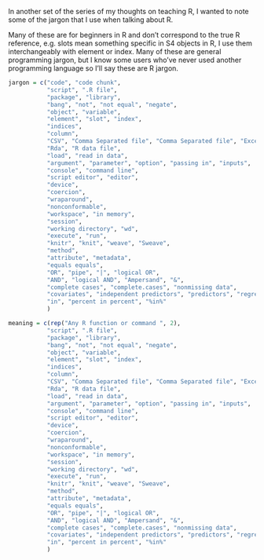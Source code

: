 
In another set of the series of my thoughts on teaching R, I wanted to note some of the jargon that I use when talking about R.

Many of these are for beginners in R and don't correspond to the true R reference, e.g. slots mean something specific in S4 objects in R, I use them interchangeably with element or index.  Many of these are general programming jargon, but I know some users who've never used another programming language so I'll say these are R jargon.

```r
jargon = c("code", "code chunk", 
           "script", ".R file", 
           "package", "library", 
           "bang", "not", "not equal", "negate",
           "object", "variable", 
           "element", "slot", "index",
           "indices",
           "column", 
           "CSV", "Comma Separated file", "Comma Separated file", "Excel file",
           "Rda", "R data file", 
           "load", "read in data",
           "argument", "parameter", "option", "passing in", "inputs",
           "console", "command line",
           "script editor", "editor",
           "device", 
           "coercion", 
           "wraparound",
           "nonconformable",
           "workspace", "in memory",
           "session",
           "working directory", "wd",
           "execute", "run",
           "knitr", "knit", "weave", "Sweave",
           "method",
           "attribute", "metadata",
           "equals equals",
           "OR", "pipe", "|", "logical OR",
           "AND", "logical AND", "Ampersand", "&",
           "complete cases", "complete.cases", "nonmissing data",
           "covariates", "independent predictors", "predictors", "regresssors",
           "in", "percent in percent", "%in%"
           )

meaning = c(rep("Any R function or command ", 2),
           "script", ".R file", 
           "package", "library", 
           "bang", "not", "not equal", "negate",
           "object", "variable", 
           "element", "slot", "index",
           "indices",
           "column", 
           "CSV", "Comma Separated file", "Comma Separated file", "Excel file",
           "Rda", "R data file", 
           "load", "read in data",
           "argument", "parameter", "option", "passing in", "inputs",
           "console", "command line",
           "script editor", "editor",
           "device", 
           "coercion", 
           "wraparound",
           "nonconformable",
           "workspace", "in memory",
           "session",
           "working directory", "wd",
           "execute", "run",
           "knitr", "knit", "weave", "Sweave",
           "method",
           "attribute", "metadata",
           "equals equals",
           "OR", "pipe", "|", "logical OR",
           "AND", "logical AND", "Ampersand", "&",
           "complete cases", "complete.cases", "nonmissing data",
           "covariates", "independent predictors", "predictors", "regresssors",
           "in", "percent in percent", "%in%"
           )
```